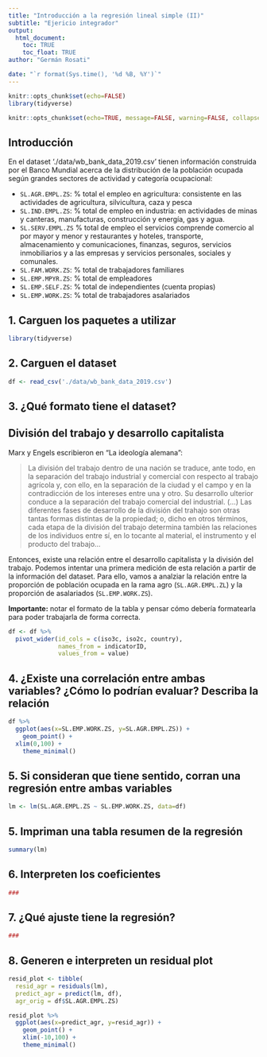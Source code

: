 ```yaml
---
title: "Introducción a la regresión lineal simple (II)"
subtitle: "Ejericio integrador"
output: 
  html_document:
    toc: TRUE
    toc_float: TRUE
author: "Germán Rosati"

date: "`r format(Sys.time(), '%d %B, %Y')`"
---
```


```r
knitr::opts_chunk$set(echo=FALSE)
library(tidyverse)
```

```r
knitr::opts_chunk$set(echo=TRUE, message=FALSE, warning=FALSE, collapse=TRUE, highlight=TRUE, paged.print=FALSE, prompt=TRUE, strip.white=FALSE, tidy = TRUE)
```

## Introducción
En el dataset './data/wb_bank_data_2019.csv' tienen información construida por el Banco Mundial acerca de la distribución de la población ocupada según grandes sectores de actividad y categoría ocupacional:

- `SL.AGR.EMPL.ZS`: % total el empleo en agricultura: consistente en las actividades de agricultura, silvicultura, caza y pesca  
- `SL.IND.EMPL.ZS`: % total de empleo en industria:  en actividades de minas y canteras, manufacturas, construcción y energía, gas y agua.
- `SL.SERV.EMPL.ZS` % total de empleo el servicios comprende comercio al por mayor y menor y restaurantes y hoteles, transporte, almacenamiento y comunicaciones, finanzas, seguros, servicios inmobiliarios y a las empresas y servicios personales, sociales y comunales.
- `SL.FAM.WORK.ZS`: % total de trabajadores familiares
- `SL.EMP.MPYR.ZS`: % total de empleadores  
- `SL.EMP.SELF.ZS`: % total de independientes (cuenta propias)
- `SL.EMP.WORK.ZS`: % total de trabajadores asalariados

## 1. Carguen los paquetes a utilizar
```r
library(tidyverse)
```

## 2. Carguen el dataset
```r
df <- read_csv('./data/wb_bank_data_2019.csv')
```

## 3. ¿Qué formato tiene el dataset?

## División del trabajo y desarrollo capitalista

Marx y Engels escribieron en "La ideología alemana":

> La división del trabajo dentro de una nación se traduce, ante todo, en la separación del trabajo industrial y comercial con respecto al trabajo agrícola y, con ello, en la separación de la ciudad y el campo y en la contradicción de los intereses entre una y otro. Su desarrollo ulterior conduce a la separación del trabajo comercial del industrial. (...) Las diferentes fases de desarrollo de la división del trahajo son otras tantas formas distintas de la propiedad; o, dicho en otros términos, cada etapa de la división del trabajo determina también las relaciones de los individuos entre sí, en lo tocante al material, el instrumento y el producto del trabajo...

Entonces, existe una relación entre el desarrollo capitalista y la división del trabajo. Podemos intentar una primera medición de esta relación a partir de la información del dataset. Para ello, vamos a analziar la relación entre la proporción de población ocupada en la rama agro (`SL.AGR.EMPL.ZL`) y la proporción de asalariados (`SL.EMP.WORK.ZS`).

**Importante:** notar el formato de la tabla y pensar cómo debería formatearla para poder trabajarla de forma correcta.

```r
df <- df %>%
  pivot_wider(id_cols = c(iso3c, iso2c, country),
              names_from = indicatorID,
              values_from = value)
```


## 4. ¿Existe una correlación entre ambas variables? ¿Cómo lo podrían evaluar? Describa la relación

```r
df %>%
  ggplot(aes(x=SL.EMP.WORK.ZS, y=SL.AGR.EMPL.ZS)) +
    geom_point() + 
  xlim(0,100) +
    theme_minimal()
```


## 5. Si consideran que tiene sentido, corran una regresión entre ambas variables

```r
lm <- lm(SL.AGR.EMPL.ZS ~ SL.EMP.WORK.ZS, data=df)
```


## 5. Impriman una tabla resumen de la regresión

```r
summary(lm)
```

## 6. Interpreten los coeficientes

```r
###
```

## 7. ¿Qué ajuste tiene la regresión?

```r
###
```

## 8. Generen e interpreten un residual plot

```r
resid_plot <- tibble(
  resid_agr = residuals(lm),
  predict_agr = predict(lm, df),
  agr_orig = df$SL.AGR.EMPL.ZS)

resid_plot %>%
  ggplot(aes(x=predict_agr, y=resid_agr)) +
    geom_point() +
    xlim(-10,100) +
    theme_minimal()

```
